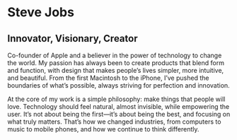 # Steve Jobs

## Innovator, Visionary, Creator

Co-founder of Apple and a believer in the power of technology to change the world. My passion has always been to create products that blend form and function, with design that makes people’s lives simpler, more intuitive, and beautiful. From the first Macintosh to the iPhone, I’ve pushed the boundaries of what’s possible, always striving for perfection and innovation.

At the core of my work is a simple philosophy: make things that people will love. Technology should feel natural, almost invisible, while empowering the user. It’s not about being the first—it’s about being the best, and focusing on what truly matters. That’s how we changed industries, from computers to music to mobile phones, and how we continue to think differently.

<BlogPosts/>

<Footer/>